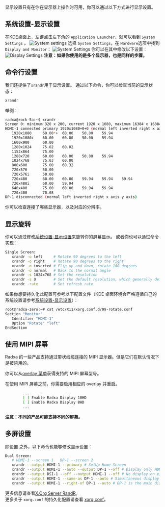 显示设置只有在你在显示器上操作时可用，你可以通过以下方式进行显示设置。

<a id="system-settings-display-settings"></a>
## 系统设置-显示设置

在KDE桌面上，左键点击左下角的 `Application Launcher`，就可以看到 `System Settings` 。
![System settings](/img/configuration/start_sys_setting.webp)
选择 `System Settings`，在 `Hardware`选项中找到 `Display and Monitor`：
![System Settings](/img/configuration/system_setting.webp)
你可以在其中修改以下设置：
![Display Settings](/img/configuration/display_setting.webp)
**注意：如果你使用的是多个显示器，也是同样的步骤。**

## 命令行设置

我们还提供了`xrandr`用于显示设置。
通过以下命令，你可以检查当前的显示状态：

```bash
xrandr
```

举例：

```bash
radxa@rock-5a:~$ xrandr
Screen 0: minimum 320 x 200, current 1920 x 1080, maximum 16384 x 16384
HDMI-1 connected primary 1920x1080+0+0 (normal left inverted right x axis y axis) 0mm x 0mm
   1920x1080     60.00*+  60.00    50.00    59.94
   1920x1080i    60.00    60.00    50.00    59.94
   1600x900      60.00
   1280x1024     75.02    60.02
   1152x864      75.00
   1280x720      60.00    60.00    50.00    59.94
   1024x768      75.03    60.00
   800x600       75.00    60.32
   720x576       50.00
   720x576i      50.00
   720x480       60.00    60.00    59.94    59.94    59.94
   720x480i      60.00    59.94
   640x480       75.00    60.00    59.94    59.94
   720x400       70.08
DP-1 disconnected (normal left inverted right x axis y axis)
```

你可以检查连接了哪些显示器，以及对应的分辨率。

## 显示旋转

你可以通过修改[系统设置-显示设置](display#system-settings-display-settings)来旋转你的屏幕显示。
或者你也可以通过命令实现：

```bash
Single Screen:
   xrandr -o left     # Rotate 90 degrees to the left
   xrandr -o right    # Rotate 90 degrees to the right
   xrandr -o inverted # Flip up and down, rotate 180 degrees
   xrandr -o normal   # Back to the normal angle
   xrandr -s 1024x768 # Set the resolution
   xrandr -s 0        # Set the default resolution, which generally defaults to the highest resolution
   xrandr -rate       # Set refresh rate
```

如果你想要持久化此配置可参考以下配置文件（KDE 桌面环境会严格遵循自己的系统设置请参考[系统设置-显示设置](display#system-settings-display-settings)）：

```bash
root@radxa-zero:~# cat /etc/X11/xorg.conf.d/99-rotate.conf
Section "Monitor"
   Identifier "HDMI-1"
   Option "Rotate" "left"
EndSection
```

## 使用 MIPI 屏幕

Radxa 的一些产品支持通过带状线缆连接的 MIPI 显示器。但是它们在默认情况下是被禁用的。

你可以从[overlay 菜单](../os-config/rsetup#overlays)获得支持的 MIPI 屏幕型号。

在使用 MIPI 屏幕之前，你需要启用相应的 overlay 并重启。

```bash
        ...
        [ ] Enable Radxa Display 10HD
        [ ] Enable Radxa Display 8HD
        ...
```

**注意：不同的产品可能支持不同的屏幕。**

## 多屏设置

除设置 之外，以下命令也能够修改显示设置：

```bash
Dual Screen:
   # HDMI-1 --screen 1   DP-1 --screen 2
   xrandr --output HDMI-1 --primary # SetUp Home Screen
   xrandr --output HDMI-1 --auto --output DP-1 --off # Display only HDMI
   xrandr --output DSI-1 --off --output HDMI-1 --off # No display on either screen
   xrandr --output HDMI-1 --same-as DP-1 --auto # Simultaneous display of the same content
   xrandr --output HDMI-1 --right-of DP-1 --auto # DP-1 is the main display, the HDMI-1 is an extension and to the right of DP-1
```

更多信息请查看[X.Org Server RandR](https://en.wikipedia.org/wiki/X.Org_Server#Other_DDX_components)。  
更多关于 `xorg.conf` 的持久化配置请查看 [xorg.conf](https://www.x.org/archive/X11R7.6/doc/man/man5/xorg.conf.5.xhtml)。
